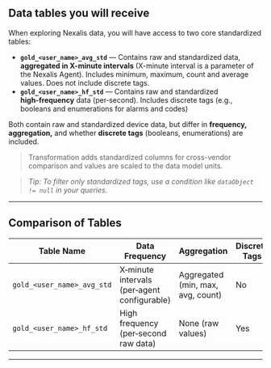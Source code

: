 ## Data tables you will receive

When exploring Nexalis data, you will have access to two core standardized tables:

- **`gold_<user_name>_avg_std`** — Contains raw and standardized data, **aggregated in X-minute intervals** (X-minute interval is a parameter of the Nexalis Agent). Includes minimum, maximum, count and average values. Does not include discrete tags.  
- **`gold_<user_name>_hf_std`** — Contains raw and standardized **high‑frequency** data (per‑second). Includes discrete tags (e.g., booleans and enumerations for alarms and codes) 


Both contain raw and standardized device data, but differ in **frequency, aggregation,** and whether **discrete tags** (booleans, enumerations) are included.

> Transformation adds standardized columns for cross-vendor comparison and values are scaled to the data model units.  

> _Tip: To filter only standardized tags, use a condition like `dataObject != null` in your queries._

---

## Comparison of Tables

| Table Name                 | Data Frequency                              | Aggregation                         | Discrete Tags | Best For |
|---------------------------|----------------------------------------------|-------------------------------------|---------------|----------|
| `gold_<user_name>_avg_std` | X‑minute intervals (per‑agent configurable) | Aggregated (min, max, avg, count)   | No            | Trend analysis, reporting, standardized analog data |
| `gold_<user_name>_hf_std`  | High frequency (per‑second raw data)        | None (raw values)                   | Yes           | AI/ML, alarms, troubleshooting |

---
